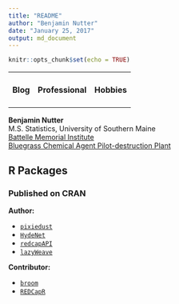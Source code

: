 ```yaml
---
title: "README"
author: "Benjamin Nutter"
date: "January 25, 2017"
output: md_document
---
```


```r
knitr::opts_chunk$set(echo = TRUE)
```

<div>
<table>
  <tr>
    <td><h4>Blog</h4></td>
    <td><h4>Professional</h4></td>
    <td><h4>Hobbies</h4></td>
  </tr>
</table>
</div>

**Benjamin Nutter**  
M.S. Statistics, University of Southern Maine  
[Battelle Memorial Institute](https://www.battelle.org/)  
[Bluegrass Chemical Agent Pilot-destruction Plant](http://www.bechtelparsonsbgcapp.com/)


## R Packages

### Published on CRAN

**Author:**

* [`pixiedust`](https://cran.r-project.org/package=pixiedust)
* [`HydeNet`](https://cran.r-project.org/package=HydeNet)
* [`redcapAPI`](https://cran.r-project.org/package=redcapAPI)
* [`lazyWeave`](https://cran.r-project.org/package=lazyWeave)

**Contributor:**

* [`broom`](https://cran.r-project.org/package=broom)
* [`REDCapR`](https://cran.r-project.org/package=REDCapR)
